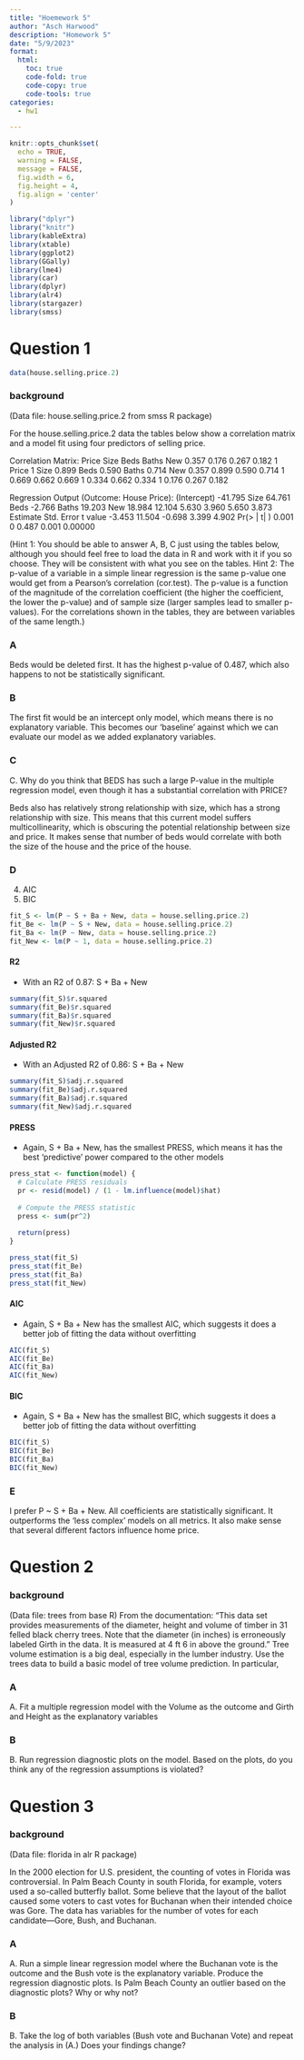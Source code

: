 ```yaml
---
title: "Hoemework 5"
author: "Asch Harwood"
description: "Homework 5"
date: "5/9/2023"
format:
  html:
    toc: true
    code-fold: true
    code-copy: true
    code-tools: true
categories:
  - hw1

---
```


```r
knitr::opts_chunk$set(
  echo = TRUE,
  warning = FALSE,
  message = FALSE,
  fig.width = 6,
  fig.height = 4,
  fig.align = 'center'
)

library("dplyr")
library("knitr")
library(kableExtra)
library(xtable)
library(ggplot2)
library(GGally)
library(lme4)
library(car)
library(dplyr)
library(alr4)
library(stargazer)
library(smss)
```


# Question 1 

```r
data(house.selling.price.2)
```


### background
(Data file: house.selling.price.2 from smss R package)

For the house.selling.price.2 data the tables below show a correlation matrix and a model fit using four predictors of selling price.

Correlation Matrix:
Price Size Beds Baths
New 0.357 0.176 0.267 0.182 1
      Price 1 Size 0.899 Beds 0.590 Baths 0.714 New 0.357
0.899 0.590 0.714 1 0.669 0.662 0.669 1 0.334 0.662 0.334 1 0.176 0.267 0.182
       
Regression Output (Outcome: House Price):
     (Intercept) -41.795 Size 64.761 Beds -2.766 Baths 19.203 New 18.984
12.104 5.630 3.960 5.650 3.873
Estimate Std. Error
t value -3.453 11.504 -0.698 3.399 4.902
Pr(> | t| ) 0.001
0
0.487 0.001 0.00000


 (Hint 1: You should be able to answer A, B, C just using the tables below, although you should feel free to load the data in R and work with it if you so choose. They will be consistent with what you see on the tables.
Hint 2: The p-value of a variable in a simple linear regression is the same p-value one would get from a Pearson’s correlation (cor.test). The p-value is a function of the magnitude of the correlation coefficient (the higher the coefficient, the lower the p-value) and of sample size (larger samples lead to smaller p-values). For the correlations shown in the tables, they are between variables of the same length.)

### A

Beds would be deleted first. It has the highest p-value of 0.487, which also happens to not be statistically significant.

### B

The first fit would be an intercept only model, which means there is no explanatory variable. This becomes our 'baseline' against which we can evaluate our model as we added explanatory variables.

### C

C. Why do you think that BEDS has such a large P-value in the multiple regression model, even though it has a substantial correlation with PRICE?

Beds also has relatively strong relationship with size, which has a strong relationship with size. This means that this current model suffers multicollinearity, which is obscuring the potential relationship between size and price. It makes sense that number of beds would correlate with both the size of the house and the price of the house. 

### D

4. AIC
5. BIC

```r
fit_S <- lm(P ~ S + Ba + New, data = house.selling.price.2)
fit_Be <- lm(P ~ S + New, data = house.selling.price.2)
fit_Ba <- lm(P ~ New, data = house.selling.price.2)
fit_New <- lm(P ~ 1, data = house.selling.price.2)
```


#### R2

- With an R2 of 0.87: S + Ba + New

```r
summary(fit_S)$r.squared
summary(fit_Be)$r.squared
summary(fit_Ba)$r.squared
summary(fit_New)$r.squared
```
#### Adjusted R2

- With an Adjusted R2 of 0.86: S + Ba + New

```r
summary(fit_S)$adj.r.squared
summary(fit_Be)$adj.r.squared
summary(fit_Ba)$adj.r.squared
summary(fit_New)$adj.r.squared
```
#### PRESS

- Again, S + Ba + New, has the smallest PRESS, which means it has the best 'predictive' power compared to the other models

```r
press_stat <- function(model) {
  # Calculate PRESS residuals
  pr <- resid(model) / (1 - lm.influence(model)$hat)
  
  # Compute the PRESS statistic
  press <- sum(pr^2)
  
  return(press)
}
```

```r
press_stat(fit_S)
press_stat(fit_Be)
press_stat(fit_Ba)
press_stat(fit_New)
```
#### AIC

- Again, S + Ba + New has the smallest AIC, which suggests it does a better job of fitting the data without overfitting

```r
AIC(fit_S)
AIC(fit_Be)
AIC(fit_Ba)
AIC(fit_New)
```
#### BIC
- Again, S + Ba + New has the smallest BIC, which suggests it does a better job of fitting the data without overfitting

```r
BIC(fit_S)
BIC(fit_Be)
BIC(fit_Ba)
BIC(fit_New)
```

### E

I prefer P ~ S + Ba + New. All coefficients are statistically significant. It outperforms the 'less complex' models on all metrics. It also make sense that several different factors influence home price.

# Question 2

### background 
(Data file: trees from base R)
From the documentation:
“This data set provides measurements of the diameter, height and volume of timber in 31 felled black cherry trees. Note that the diameter (in inches) is erroneously labeled Girth in the data. It is measured at 4 ft 6 in above the ground.”
Tree volume estimation is a big deal, especially in the lumber industry. Use the trees data to build a basic model of tree volume prediction. In particular,

### A

A. Fit a multiple regression model with the Volume as the outcome and Girth and Height as the explanatory variables

### B

B. Run regression diagnostic plots on the model. Based on the plots, do you think any of the regression assumptions is violated?

# Question 3
### background

(Data file: florida in alr R package)

In the 2000 election for U.S. president, the counting of votes in Florida was controversial. In Palm Beach County in south Florida, for example, voters used a so-called butterfly ballot. Some believe that the layout of the ballot caused some voters to cast votes for Buchanan when their intended choice was Gore.
The data has variables for the number of votes for each candidate—Gore, Bush, and Buchanan.

### A

A. Run a simple linear regression model where the Buchanan vote is the outcome and the Bush vote is the explanatory variable. Produce the regression diagnostic plots. Is Palm Beach County an outlier based on the diagnostic plots? Why or why not?

### B

B. Take the log of both variables (Bush vote and Buchanan Vote) and repeat the analysis in (A.) Does your findings change?








